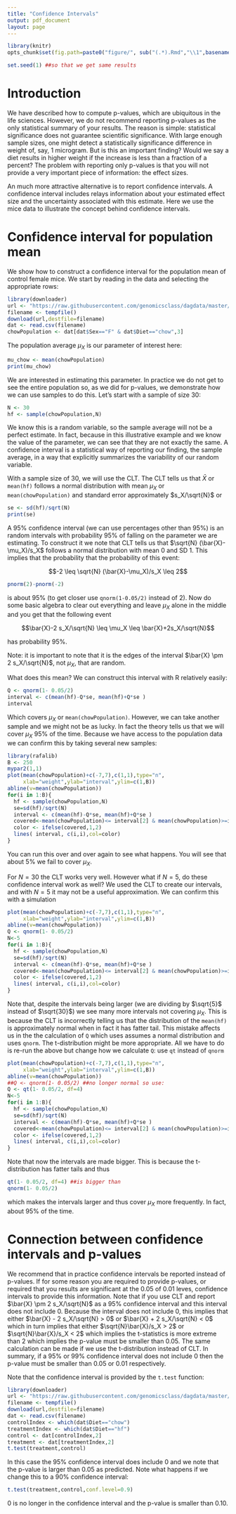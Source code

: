 ```yaml
---
title: "Confidence Intervals"
output: pdf_document
layout: page
---
```


```r
library(knitr)
opts_chunk$set(fig.path=paste0("figure/", sub("(.*).Rmd","\\1",basename(knitr:::knit_concord$get('infile'))), "-"))
```


```r
set.seed(1) ##so that we get same results
```


# Introduction
We have described how to compute p-values, which are ubiquitous in the life sciences. However, we do not recommend reporting p-values as the only statistical summary of your results. The reason is simple: statistical significance does not guarantee scientific significance. With large enough sample sizes, one might detect a statistically significance difference in weight of, say, 1 microgram. But is this an important finding? Would we say a diet results in higher weight if the increase is less than a fraction of a percent? The problem with reporting only p-values is that you will not provide a very important piece of information: the effect sizes.

An much more attractive alternative is to report confidence intervals. A confidence interval includes relays information about your estimated effect size and the uncertainty associated with this estimate. Here we use the mice data to illustrate the concept behind confidence intervals.

# Confidence interval for population mean

We show how to construct a confidence interval for the population mean of control female mice. 
We start by reading in the data and selecting the appropriate rows:

```r
library(downloader)
url <- "https://raw.githubusercontent.com/genomicsclass/dagdata/master/inst/extdata/mice_pheno.csv"
filename <- tempfile()
download(url,destfile=filename)
dat <- read.csv(filename)
chowPopulation <- dat[dat$Sex=="F" & dat$Diet=="chow",3]
```

The population average $\mu_X$ is our parameter of interest here:

```r
mu_chow <- mean(chowPopulation)
print(mu_chow)
```

We are interested in estimating this parameter. In practice we do not get to see the entire population so, as we did for p-values, we demonstrate how we can use samples to do this. Let's start with a sample of size 30:

```r
N <- 30
hf <- sample(chowPopulation,N)
```

We know this is a random variable, so the sample average will not be a perfect estimate. In fact, because in this illustrative example and we know the value of the parameter, we can see that they are not exactly the same. A confidence interval is a statistical way of reporting our finding, the sample average, in a way that explicitly summarizes the variability of our random variable.

With a sample size of 30, we will use the CLT. The CLT tells us that $\bar{X}$ or `mean(hf)` follows a normal distribution with mean $\mu_X$ or `mean(chowPopulation)` and standard error approximately  $s_X/\sqrt{N}$ or

```r
se <- sd(hf)/sqrt(N)
print(se)
```

A 95% confidence interval (we can use percentages other than 95%) is an random intervals with probability 95% of falling on the parameter we are estimating. To construct it we note that CLT tells us that $\sqrt{N} (\bar{X}-\mu_X)/s_X$ follows a normal distribution with mean 0 and SD 1. This implies that the probability that the probability of this event:

$$-2 \leq \sqrt{N} (\bar{X}-\mu_X)/s_X \leq 2$$  

```r
pnorm(2)-pnorm(-2)
```

is about 95% (to get closer use `qnorm(1-0.05/2)` instead of 2). Now do some basic algebra to clear out everything and leave $\mu_X$  alone in the middle and you get that the following event

$$\bar{X}-2 s_X/\sqrt{N} \leq \mu_X \leq \bar{X}+2s_X/\sqrt{N}$$  

has probability 95%. 

Note: it is important to note that it is the edges of the interval $\bar{X} \pm 2 s_X/\sqrt{N}$, not $\mu_X$, that are random. 


What does this mean? We can construct this interval with R relatively easily:
```r
Q <- qnorm(1- 0.05/2)
interval <- c(mean(hf)-Q*se, mean(hf)+Q*se )
interval
```

Which covers $\mu_X$ or `mean(chowPopulation)`. However, we can take another sample and we might not be as lucky. In fact the theory tells us that we will cover $\mu_X$ 95% of the time. Because we have access to the population data we can confirm this by taking several new samples:

```r
library(rafalib)
B <- 250
mypar2(1,1)
plot(mean(chowPopulation)+c(-7,7),c(1,1),type="n",
     xlab="weight",ylab="interval",ylim=c(1,B))
abline(v=mean(chowPopulation))
for(i in 1:B){
  hf <- sample(chowPopulation,N)
  se=sd(hf)/sqrt(N)
  interval <- c(mean(hf)-Q*se, mean(hf)+Q*se )
  covered<-mean(chowPopulation)<= interval[2] & mean(chowPopulation)>=interval[1]
  color <- ifelse(covered,1,2)
  lines( interval, c(i,i),col=color)
}
```

You can run this over and over again to see what happens. You will see that about 5% we fail to cover $\mu_X$.

For $N=30$ the CLT works very well. However what if $N=5$, do these confidence interval work as well? We used the CLT to create our intervals, and with $N=5$ it may not be a useful approximation. We can confirm this with a simulation


```r
plot(mean(chowPopulation)+c(-7,7),c(1,1),type="n",
     xlab="weight",ylab="interval",ylim=c(1,B))
abline(v=mean(chowPopulation))
Q <- qnorm(1- 0.05/2)
N<-5
for(i in 1:B){
  hf <- sample(chowPopulation,N)
  se=sd(hf)/sqrt(N)
  interval <- c(mean(hf)-Q*se, mean(hf)+Q*se )
  covered<-mean(chowPopulation)<= interval[2] & mean(chowPopulation)>=interval[1]
  color <- ifelse(covered,1,2)
  lines( interval, c(i,i),col=color)
}
```

Note that, despite the intervals being larger (we are dividing by $\sqrt{5}$ instead of $\sqrt{30}$) we see many more intervals not covering $\mu_X$. This is because the CLT is incorrectly telling us that the distribution of the `mean(hf)` is approximately normal when in fact it has fatter tail. This mistake affects us in the the calculation of `Q` which uses assumes a normal distribution and uses `qnorm`. The t-distribution might be more appropriate. All we have to do is re-run the above but change how we calculate `Q`: use `qt` instead of `qnorm`


```r
plot(mean(chowPopulation)+c(-7,7),c(1,1),type="n",
     xlab="weight",ylab="interval",ylim=c(1,B))
abline(v=mean(chowPopulation))
##Q <- qnorm(1- 0.05/2) ##no longer normal so use:
Q <- qt(1- 0.05/2, df=4)
N<-5
for(i in 1:B){
  hf <- sample(chowPopulation,N)
  se=sd(hf)/sqrt(N)
  interval <- c(mean(hf)-Q*se, mean(hf)+Q*se )
  covered<-mean(chowPopulation)<= interval[2] & mean(chowPopulation)>=interval[1]
  color <- ifelse(covered,1,2)
  lines( interval, c(i,i),col=color)
}
```

Note that now the intervals are made bigger. This is because the t-distribution has fatter tails and thus
```r
qt(1- 0.05/2, df=4) ##is bigger than 
qnorm(1- 0.05/2)
```

which makes the intervals larger and thus cover $\mu_X$ more frequently. In fact, about 95% of the time.


# Connection between confidence intervals and p-values

We recommend that in practice confidence intervals be reported instead of p-values. If for some reason you are required to provide p-values, or required that you results are significant at the 0.05 of 0.01 leves, confidence intervals to provide this information. Note that if you use CLT and report $\bar{X} \pm 2 s_X/\sqrt{N}$ as a 95% confidence interval and this interval does not include 0. Because the interval does not include 0, this implies that either 
$\bar{X} - 2 s_X/\sqrt{N}  > 0$ or $\bar{X} + 2 s_X/\sqrt{N}  < 0$ which in turn implies that either $\sqrt{N}\bar{X}/s_X > 2$ or $\sqrt{N}\bar{X}/s_X < 2$ which implies the t-statistics is more extreme than 2 which implies the p-value must be smaller than 0.05. The same calculation can be made if we use the t-distribution instead of CLT. In summary, if a 95% or 99% confidence interval does not include 0 then the p-value must be smaller than 0.05 or 0.01 respectively.  

Note that the confidence interval is provided by the `t.test` function:



```r
library(downloader)
url <- "https://raw.githubusercontent.com/genomicsclass/dagdata/master/inst/extdata/femaleMiceWeights.csv"
filename <- tempfile()
download(url,destfile=filename)
dat <- read.csv(filename)
controlIndex <- which(dat$Diet=="chow")
treatmentIndex <- which(dat$Diet=="hf")
control <- dat[controlIndex,2]
treatment <- dat[treatmentIndex,2]
t.test(treatment,control)
```


In this case the 95% confidence interval does include 0 and we note that the p-value is larger than 0.05 as predicted. Note what happens if we change this to a 90% confidence interval:

```r
t.test(treatment,control,conf.level=0.9)
```

0 is no longer in the confidence interval and the p-value is smaller than 0.10.

